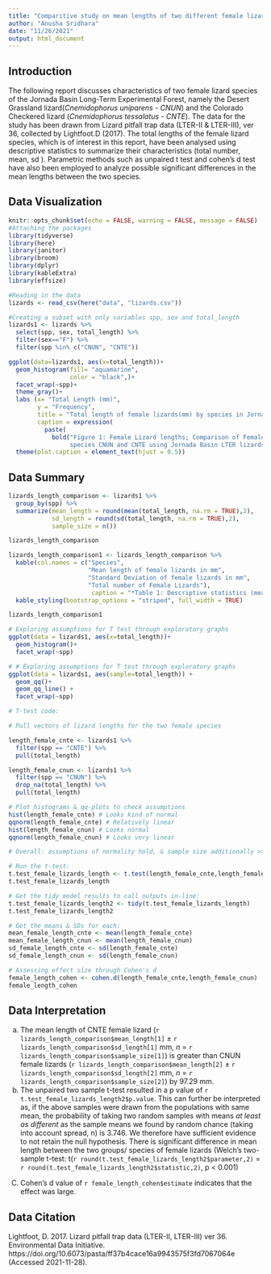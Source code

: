 ```yaml
---
title: "Comparitive study on mean lengths of two different female lizard species at the Jornada Basin LTER "
author: "Anusha Sridhara"
date: "11/26/2021"
output: html_document
---
```


## Introduction

The following report discusses characteristics of two female lizard species of the Jornada Basin Long-Term Experimental Forest, namely the Desert Grassland lizard(*Cnemidophorus uniparens - CNUN*) and the Colorado Checkered lizard (*Cnemidophorus tessalatus - CNTE*). The data for the study has been drawn from Lizard pitfall trap data (LTER-II & LTER-III), ver 36, collected by Lightfoot.D (2017). The total lengths of the female lizard species, which is of interest in this report, have been analysed using descriptive statistics to summarize their characteristics (total number, mean, sd ). Parametric methods such as unpaired t test and cohen's d test have also been employed to analyze possible significant differences in the mean lengths between the two species.

## Data Visualization

```r
knitr::opts_chunk$set(echo = FALSE, warning = FALSE, message = FALSE)
#Attaching the packages
library(tidyverse)
library(here)
library(janitor)
library(broom)
library(dplyr)
library(kableExtra)
library(effsize)
```

```r
#Reading in the data
lizards <- read_csv(here("data", "lizards.csv")) 
```

```r
#Creating a subset with only variables spp, sex and total_length
lizards1 <- lizards %>% 
  select(spp, sex, total_length) %>% 
  filter(sex=="F") %>% 
  filter(spp %in% c("CNUN", "CNTE"))
```

```r
ggplot(data=lizards1, aes(x=total_length))+
  geom_histogram(fill= "aquamarine",
                 color = "black",)+
  facet_wrap(~spp)+
  theme_gray()+
  labs (x= "Total Length (mm)",
        y = "Frequency",
        title = "Total length of female lizards(mm) by species in Jornada Basin LTER ",
        caption = expression(
          paste(
            bold("Figure 1: Female Lizard lengths; Comparison of Female Lizards lengths (in mm) of 
                 species CNUN and CNTE using Jornada Basin LTER lizards database"))))+
  theme(plot.caption = element_text(hjust = 0.5))
```

## Data Summary 
```r
lizards_length_comparison <- lizards1 %>% 
  group_by(spp) %>% 
  summarize(mean_length = round(mean(total_length, na.rm = TRUE),2),
            sd_length = round(sd(total_length, na.rm = TRUE),2),
            sample_size = n())

lizards_length_comparison
```

```r
lizards_length_comparison1 <- lizards_length_comparison %>% 
  kable(col.names = c("Species",
                      "Mean length of female lizards in mm",
                      "Standard Deviation of female lizards in mm",
                      "Total number of Female Lizards"),
                       caption = "*Table 1: Descriptive statistics (mean, standard deviation, and sample size) of the two female lizard species in Jornada Basin LTER*") %>% 
  kable_styling(bootstrap_options = "striped", full_width = TRUE)

lizards_length_comparison1
```

```r
# Exploring assumptions for T test through exploratory graphs
ggplot(data = lizards1, aes(x=total_length))+
  geom_histogram()+
  facet_wrap(~spp)
```

```r
# # Exploring assumptions for T test through exploratory graphs
ggplot(data = lizards1, aes(sample=total_length)) +
  geom_qq()+
  geom_qq_line() +
  facet_wrap(~spp)
```

```r
# T-test code: 

# Pull vectors of lizard lengths for the two female species 

length_female_cnte <- lizards1 %>% 
  filter(spp == "CNTE") %>% 
  pull(total_length)

length_female_cnun <- lizards1 %>% 
  filter(spp == "CNUN") %>% 
  drop_na(total_length) %>% 
  pull(total_length)

# Plot histograms & qq-plots to check assumptions
hist(length_female_cnte) # Looks kind of normal
qqnorm(length_female_cnte) # Relatively linear
hist(length_female_cnun) # Looks normal 
qqnorm(length_female_cnun) # Looks very linear

# Overall: assumptions of normality hold, & sample size additionally >> Central Limit Theorem (means will be normally distributed). Two-sample t-test OK for means comparison! 

# Run the t-test:
t.test_female_lizards_length <- t.test(length_female_cnte,length_female_cnun)
t.test_female_lizards_length

# Get the tidy model results to call outputs in-line: 
t.test_female_lizards_length2 <- tidy(t.test_female_lizards_length)
t.test_female_lizards_length2

# Get the means & SDs for each: 
mean_female_length_cnte <- mean(length_female_cnte)
mean_female_length_cnun <- mean(length_female_cnun)
sd_female_length_cnte <- sd(length_female_cnte)
sd_female_length_cnun <- sd(length_female_cnun)
```

```r
# Assessing effect size through Cohen's d 
female_length_cohen <- cohen.d(length_female_cnte,length_female_cnun)
female_length_cohen
```

## Data Interpretation

a) The mean length of CNTE female lizard (`r lizards_length_comparison$mean_length[1]` $\pm$ `r lizards_length_comparison$sd_length[1]` mm, *n* = `r lizards_length_comparison$sample_size[1]`) is greater than CNUN female lizards  (`r lizards_length_comparison$mean_length[2]` $\pm$ `r lizards_length_comparison$sd_length[2]` mm, *n* = `r lizards_length_comparison$sample_size[2]`) by 97.29 mm. 
b) The unpaired two sample t-test resulted in a p value of `r t.test_female_lizards_length2$p.value`. This can further be interpreted as, if the above samples were drawn from the populations with same mean, the probability of taking two random samples with means *at least as different* as the sample means we found by random chance (taking into account spread, n) is 3.746. We therefore have sufficient evidence to not retain the null hypothesis. There is significant difference in mean length between the two groups/ species of female lizards (Welch's two-sample t-test: t(`r round(t.test_female_lizards_length2$parameter,2)` = `r round(t.test_female_lizards_length2$statistic,2)`, p < 0.001)
C) Cohen's d value of `r female_length_cohen$estimate` indicates that the effect was large. 


## Data Citation

Lightfoot, D. 2017. Lizard pitfall trap data (LTER-II, LTER-III) ver 36. Environmental Data Initiative. https://doi.org/10.6073/pasta/ff37b4cace16a9943575f3fd7067064e (Accessed 2021-11-28).






